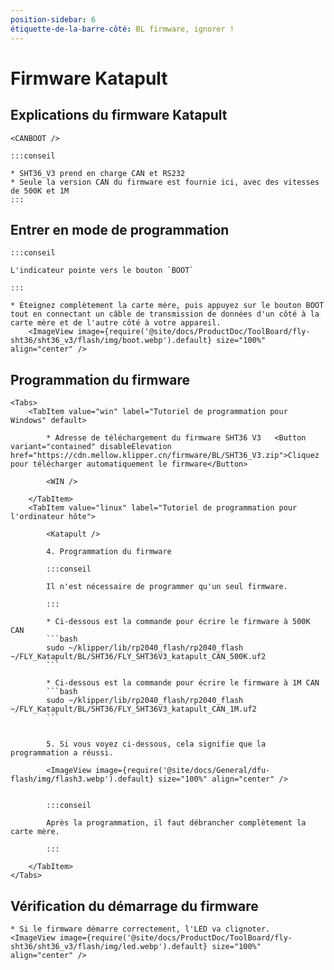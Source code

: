 ```yaml
---
position-sidebar: 6
étiquette-de-la-barre-côté: BL firmware, ignorer !
---
```



# Firmware Katapult

## Explications du firmware Katapult

    <CANBOOT />

    :::conseil

    * SHT36_V3 prend en charge CAN et RS232
    * Seule la version CAN du firmware est fournie ici, avec des vitesses de 500K et 1M
    :::

## Entrer en mode de programmation

    :::conseil

    L'indicateur pointe vers le bouton `BOOT`

    :::

    * Éteignez complètement la carte mère, puis appuyez sur le bouton BOOT tout en connectant un câble de transmission de données d'un côté à la carte mère et de l'autre côté à votre appareil.
        <ImageView image={require('@site/docs/ProductDoc/ToolBoard/fly-sht36/sht36_v3/flash/img/boot.webp').default} size="100%" align="center" />

## Programmation du firmware
    <Tabs>
        <TabItem value="win" label="Tutoriel de programmation pour Windows" default>

            * Adresse de téléchargement du firmware SHT36 V3   <Button variant="contained" disableElevation href="https://cdn.mellow.klipper.cn/firmware/BL/SHT36_V3.zip">Cliquez pour télécharger automatiquement le firmware</Button>

            <WIN />
            
        </TabItem>
        <TabItem value="linux" label="Tutoriel de programmation pour l'ordinateur hôte">
            
            <Katapult />

            4. Programmation du firmware

            :::conseil

            Il n'est nécessaire de programmer qu'un seul firmware.

            :::

            * Ci-dessous est la commande pour écrire le firmware à 500K CAN
            ```bash
            sudo ~/klipper/lib/rp2040_flash/rp2040_flash ~/FLY_Katapult/BL/SHT36/FLY_SHT36V3_katapult_CAN_500K.uf2
            ```
                       
            * Ci-dessous est la commande pour écrire le firmware à 1M CAN
            ```bash
            sudo ~/klipper/lib/rp2040_flash/rp2040_flash ~/FLY_Katapult/BL/SHT36/FLY_SHT36V3_katapult_CAN_1M.uf2
            ```


            5. Si vous voyez ci-dessous, cela signifie que la programmation a réussi.

            <ImageView image={require('@site/docs/General/dfu-flash/img/flash3.webp').default} size="100%" align="center" />


            :::conseil

            Après la programmation, il faut débrancher complètement la carte mère.

            :::

        </TabItem>
    </Tabs>

## Vérification du démarrage du firmware

    * Si le firmware démarre correctement, l'LED va clignoter.
    <ImageView image={require('@site/docs/ProductDoc/ToolBoard/fly-sht36/sht36_v3/flash/img/led.webp').default} size="100%" align="center" />